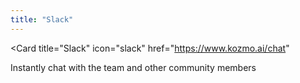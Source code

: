 ```yaml
---
title: "Slack"
---
```


<Card
  title="Slack"
  icon="slack"
  href="https://www.kozmo.ai/chat"
>
  Instantly chat with the team and other community members
</Card>
